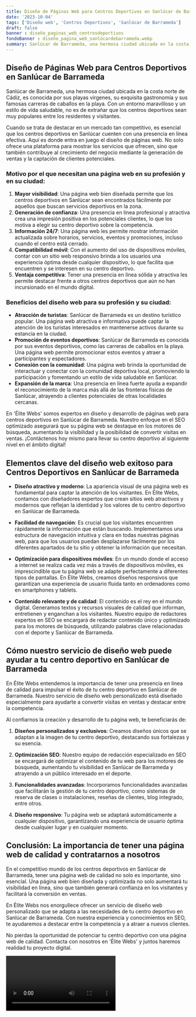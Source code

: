 ```yaml
---
title: Diseño de Páginas Web para Centros Deportivos en Sanlúcar de Barrameda
date: '2023-10-04'
tags: ['Diseño web', 'Centros Deportivos', 'Sanlúcar de Barrameda']
draft: false
banner : diseño_paginas_web_centrosdeportivos
fondoBanner : diseño_pagina_web_sanlúcardebarrameda.webp
summary: Sanlúcar de Barrameda, una hermosa ciudad ubicada en la costa norte de Cádiz, es conocida por sus playas vírgenes, su exquisita gastronomía y sus famosas carreras de caballos en la playa. Con un entorno maravilloso y un estilo de vida saludable, no es de extrañar que los centros deportivos sean muy populares entre los residentes y visitantes.
---
```


## Diseño de Páginas Web para Centros Deportivos en Sanlúcar de Barrameda

Sanlúcar de Barrameda, una hermosa ciudad ubicada en la costa norte de Cádiz, es conocida por sus playas vírgenes, su exquisita gastronomía y sus famosas carreras de caballos en la playa. Con un entorno maravilloso y un estilo de vida saludable, no es de extrañar que los centros deportivos sean muy populares entre los residentes y visitantes.

Cuando se trata de destacar en un mercado tan competitivo, es esencial que los centros deportivos en Sanlúcar cuenten con una presencia en línea efectiva. Aquí es donde entra en juego el diseño de páginas web. No solo ofrece una plataforma para mostrar los servicios que ofrecen, sino que también contribuye al crecimiento del negocio mediante la generación de ventas y la captación de clientes potenciales.

### Motivo por el que necesitan una página web en su profesión y en su ciudad:

1. **Mayor visibilidad**: Una página web bien diseñada permite que los centros deportivos en Sanlúcar sean encontrados fácilmente por aquellos que buscan servicios deportivos en la zona.
2. **Generación de confianza**: Una presencia en línea profesional y atractiva crea una impresión positiva en los potenciales clientes, lo que los motiva a elegir su centro deportivo sobre la competencia.
3. **Información 24/7**: Una página web les permite mostrar información actualizada sobre horarios, servicios, eventos y promociones, incluso cuando el centro está cerrado.
4. **Compatibilidad móvil**: Con el aumento del uso de dispositivos móviles, contar con un sitio web responsivo brinda a los usuarios una experiencia óptima desde cualquier dispositivo, lo que facilita que encuentren y se interesen en su centro deportivo.
5. **Ventaja competitiva**: Tener una presencia en línea sólida y atractiva les permite destacar frente a otros centros deportivos que aún no han incursionado en el mundo digital.

### Beneficios del diseño web para su profesión y su ciudad:

- **Atracción de turistas**: Sanlúcar de Barrameda es un destino turístico popular. Una página web atractiva e informativa puede captar la atención de los turistas interesados en mantenerse activos durante su estancia en la ciudad.
- **Promoción de eventos deportivos**: Sanlúcar de Barrameda es conocida por sus eventos deportivos, como las carreras de caballos en la playa. Una página web permite promocionar estos eventos y atraer a participantes y espectadores.
- **Conexión con la comunidad**: Una página web brinda la oportunidad de interactuar y conectar con la comunidad deportiva local, promoviendo la participación y fomentando un estilo de vida saludable en Sanlúcar.
- **Expansión de la marca**: Una presencia en línea fuerte ayuda a expandir el reconocimiento de la marca más allá de las fronteras físicas de Sanlúcar, atrayendo a clientes potenciales de otras localidades cercanas.

En 'Élite Webs' somos expertos en diseño y desarrollo de páginas web para centros deportivos en Sanlúcar de Barrameda. Nuestro enfoque en el SEO optimizado asegurará que su página web se destaque en los motores de búsqueda, aumentando la visibilidad y la posibilidad de convertir visitas en ventas. ¡Contáctenos hoy mismo para llevar su centro deportivo al siguiente nivel en el ámbito digital!

<GifSeo />

<Cta />

## Elementos clave del diseño web exitoso para Centros Deportivos en Sanlúcar de Barrameda

- **Diseño atractivo y moderno**: La apariencia visual de una página web es fundamental para captar la atención de los visitantes. En Élite Webs, contamos con diseñadores expertos que crean sitios web atractivos y modernos que reflejan la identidad y los valores de tu centro deportivo en Sanlúcar de Barrameda.

- **Facilidad de navegación**: Es crucial que los visitantes encuentren rápidamente la información que están buscando. Implementamos una estructura de navegación intuitiva y clara en todas nuestras páginas web, para que los usuarios puedan desplazarse fácilmente por los diferentes apartados de tu sitio y obtener la información que necesitan.

- **Optimización para dispositivos móviles**: En un mundo donde el acceso a internet se realiza cada vez más a través de dispositivos móviles, es imprescindible que tu página web se adapte perfectamente a diferentes tipos de pantallas. En Élite Webs, creamos diseños responsivos que garantizan una experiencia de usuario fluida tanto en ordenadores como en smartphones y tablets.

- **Contenido relevante y de calidad**: El contenido es el rey en el mundo digital. Generamos textos y recursos visuales de calidad que informan, entretienen y enganchan a los visitantes. Nuestro equipo de redactores expertos en SEO se encargará de redactar contenido único y optimizado para los motores de búsqueda, utilizando palabras clave relacionadas con el deporte y Sanlúcar de Barrameda.

## Cómo nuestro servicio de diseño web puede ayudar a tu centro deportivo en Sanlúcar de Barrameda

En Élite Webs entendemos la importancia de tener una presencia en línea de calidad para impulsar el éxito de tu centro deportivo en Sanlúcar de Barrameda. Nuestro servicio de diseño web personalizado está diseñado especialmente para ayudarte a convertir visitas en ventas y destacar entre la competencia.

Al confiarnos la creación y desarrollo de tu página web, te beneficiarás de:

1. **Diseños personalizados y exclusivos**: Creamos diseños únicos que se adaptan a la imagen de tu centro deportivo, destacando sus fortalezas y su esencia.

2. **Optimización SEO**: Nuestro equipo de redacción especializado en SEO se encargará de optimizar el contenido de tu web para los motores de búsqueda, aumentando tu visibilidad en Sanlúcar de Barrameda y atrayendo a un público interesado en el deporte.

3. **Funcionalidades avanzadas**: Incorporamos funcionalidades avanzadas que facilitarán la gestión de tu centro deportivo, como sistemas de reserva de clases o instalaciones, reseñas de clientes, blog integrado, entre otros.

4. **Diseño responsivo**: Tu página web se adaptará automáticamente a cualquier dispositivo, garantizando una experiencia de usuario óptima desde cualquier lugar y en cualquier momento.

## Conclusión: La importancia de tener una página web de calidad y contratarnos a nosotros

En el competitivo mundo de los centros deportivos en Sanlúcar de Barrameda, tener una página web de calidad no solo es importante, sino esencial. Una página web bien diseñada y optimizada no solo aumentará tu visibilidad en línea, sino que también generará confianza en los visitantes y facilitará la conversión en ventas.

En Élite Webs nos enorgullece ofrecer un servicio de diseño web personalizado que se adapta a las necesidades de tu centro deportivo en Sanlúcar de Barrameda. Con nuestra experiencia y conocimientos en SEO, te ayudaremos a destacar entre la competencia y a atraer a nuevos clientes.

No pierdas la oportunidad de potenciar tu centro deportivo con una página web de calidad. Contacta con nosotros en 'Élite Webs' y juntos haremos realidad tu proyecto digital.

<Video />

<CtaBot job='Centros Deportivos' city='Sanlúcar de Barrameda'/>

<Gmaps query='Sanlúcar de Barrameda+españa+maps' />